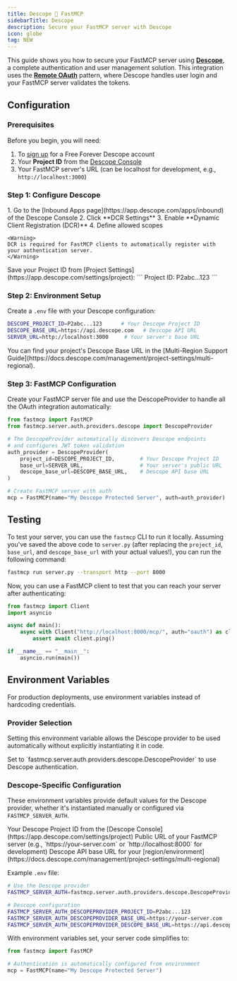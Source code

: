 ```yaml
---
title: Descope 🤝 FastMCP
sidebarTitle: Descope
description: Secure your FastMCP server with Descope
icon: globe
tag: NEW
---
```



<VersionBadge version="2.12.1" />

This guide shows you how to secure your FastMCP server using [**Descope**](https://www.descope.com), a complete authentication and user management solution. This integration uses the [**Remote OAuth**](/servers/auth/remote-oauth) pattern, where Descope handles user login and your FastMCP server validates the tokens.

## Configuration

### Prerequisites

Before you begin, you will need:
1. To [sign up](https://www.descope.com/sign-up) for a Free Forever Descope account
2. Your **Project ID** from the [Descope Console](https://app.descope.com/settings/project)
3. Your FastMCP server's URL (can be localhost for development, e.g., `http://localhost:3000`)

### Step 1: Configure Descope

<Steps>
<Step title="Enable Dynamic Client Registration">
    1. Go to the [Inbound Apps page](https://app.descope.com/apps/inbound) of the Descope Console
    2. Click **DCR Settings**
    3. Enable **Dynamic Client Registration (DCR)**
    4. Define allowed scopes
    
    <Warning>
    DCR is required for FastMCP clients to automatically register with your authentication server.
    </Warning>
</Step>

<Step title="Note Your Project ID">
    Save your Project ID from [Project Settings](https://app.descope.com/settings/project):
    ```
    Project ID: P2abc...123
    ```
</Step>
</Steps>

### Step 2: Environment Setup

Create a `.env` file with your Descope configuration:

```bash
DESCOPE_PROJECT_ID=P2abc...123      # Your Descope Project ID
DESCOPE_BASE_URL=https://api.descope.com   # Descope API URL
SERVER_URL=http://localhost:3000     # Your server's base URL
```

<Note>
You can find your project's Descope Base URL in the [Multi-Region Support Guide](https://docs.descope.com/management/project-settings/multi-regional).
</Note>

### Step 3: FastMCP Configuration

Create your FastMCP server file and use the DescopeProvider to handle all the OAuth integration automatically:

```python server.py
from fastmcp import FastMCP
from fastmcp.server.auth.providers.descope import DescopeProvider

# The DescopeProvider automatically discovers Descope endpoints
# and configures JWT token validation
auth_provider = DescopeProvider(
    project_id=DESCOPE_PROJECT_ID,        # Your Descope Project ID
    base_url=SERVER_URL,                  # Your server's public URL
    descope_base_url=DESCOPE_BASE_URL,    # Descope API base URL
)

# Create FastMCP server with auth
mcp = FastMCP(name="My Descope Protected Server", auth=auth_provider)

```

## Testing

To test your server, you can use the `fastmcp` CLI to run it locally. Assuming you've saved the above code to `server.py` (after replacing the `project_id`, `base_url`, and `descope_base_url` with your actual values!), you can run the following command:

```bash
fastmcp run server.py --transport http --port 8000
```

Now, you can use a FastMCP client to test that you can reach your server after authenticating:

```python
from fastmcp import Client
import asyncio

async def main():
    async with Client("http://localhost:8000/mcp/", auth="oauth") as client:
        assert await client.ping()

if __name__ == "__main__":
    asyncio.run(main())
```

## Environment Variables

<VersionBadge version="2.12.1" />

For production deployments, use environment variables instead of hardcoding credentials.

### Provider Selection

Setting this environment variable allows the Descope provider to be used automatically without explicitly instantiating it in code.

<Card>
<ParamField path="FASTMCP_SERVER_AUTH" default="Not set">
Set to `fastmcp.server.auth.providers.descope.DescopeProvider` to use Descope authentication.
</ParamField>
</Card>

### Descope-Specific Configuration

These environment variables provide default values for the Descope provider, whether it's instantiated manually or configured via `FASTMCP_SERVER_AUTH`.

<Card>
<ParamField path="FASTMCP_SERVER_AUTH_DESCOPEPROVIDER_PROJECT_ID" required>
Your Descope Project ID from the [Descope Console](https://app.descope.com/settings/project)
</ParamField>

<ParamField path="FASTMCP_SERVER_AUTH_DESCOPEPROVIDER_BASE_URL" required>
Public URL of your FastMCP server (e.g., `https://your-server.com` or `http://localhost:8000` for development)
</ParamField>

<ParamField path="FASTMCP_SERVER_AUTH_DESCOPEPROVIDER_DESCOPE_BASE_URL" default="https://api.descope.com">
Descope API base URL for your [region/environment](https://docs.descope.com/management/project-settings/multi-regional)
</ParamField>
</Card>

Example `.env` file:
```bash
# Use the Descope provider
FASTMCP_SERVER_AUTH=fastmcp.server.auth.providers.descope.DescopeProvider

# Descope configuration
FASTMCP_SERVER_AUTH_DESCOPEPROVIDER_PROJECT_ID=P2abc...123
FASTMCP_SERVER_AUTH_DESCOPEPROVIDER_BASE_URL=https://your-server.com
FASTMCP_SERVER_AUTH_DESCOPEPROVIDER_DESCOPE_BASE_URL=https://api.descope.com
```

With environment variables set, your server code simplifies to:

```python server.py
from fastmcp import FastMCP

# Authentication is automatically configured from environment
mcp = FastMCP(name="My Descope Protected Server")
```